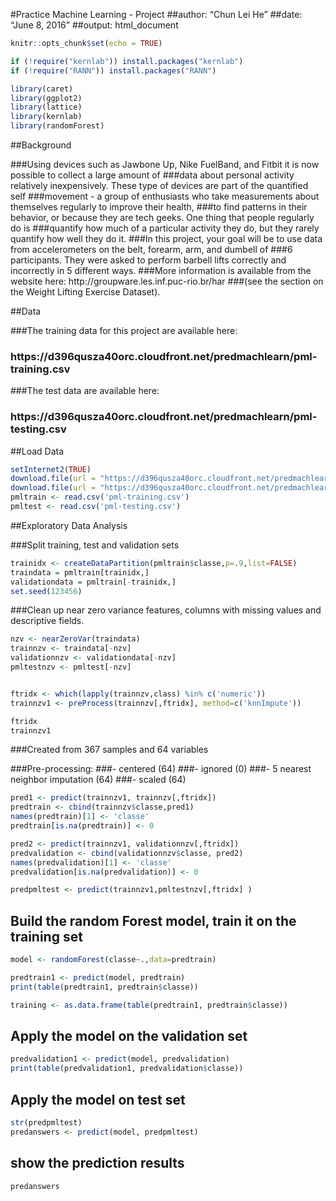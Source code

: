 #Practice Machine Learning - Project
##author: "Chun Lei He"
##date: "June 8, 2016"
##output: html_document

```r
knitr::opts_chunk$set(echo = TRUE)

if (!require("kernlab")) install.packages("kernlab")
if (!require("RANN")) install.packages("RANN")

library(caret)
library(ggplot2)
library(lattice)
library(kernlab)
library(randomForest)
```

##Background

###Using devices such as Jawbone Up, Nike FuelBand, and Fitbit it is now possible to collect a large amount of 
###data about personal activity relatively inexpensively. These type of devices are part of the quantified self 
###movement - a group of enthusiasts who take measurements about themselves regularly to improve their health, 
###to find patterns in their behavior, or because they are tech geeks. One thing that people regularly do is 
###quantify how much of a particular activity they do, but they rarely quantify how well they do it. 
###In this project, your goal will be to use data from accelerometers on the belt, forearm, arm, and dumbell of 
###6 participants. They were asked to perform barbell lifts correctly and incorrectly in 5 different ways. 
###More information is available from the website here: http://groupware.les.inf.puc-rio.br/har 
###(see the section on the Weight Lifting Exercise Dataset).

##Data

###The training data for this project are available here:

###  https://d396qusza40orc.cloudfront.net/predmachlearn/pml-training.csv

###The test data are available here:

###  https://d396qusza40orc.cloudfront.net/predmachlearn/pml-testing.csv

##Load Data 

```r
setInternet2(TRUE)
download.file(url = "https://d396qusza40orc.cloudfront.net/predmachlearn/pml-training.csv", destfile = "pml-training.csv")
download.file(url = "https://d396qusza40orc.cloudfront.net/predmachlearn/pml-testing.csv", destfile = "pml-testing.csv")
pmltrain <- read.csv('pml-training.csv')
pmltest <- read.csv('pml-testing.csv')

```

##Exploratory Data Analysis


###Split training, test and validation sets
```r
trainidx <- createDataPartition(pmltrain$classe,p=.9,list=FALSE)
traindata = pmltrain[trainidx,]
validationdata = pmltrain[-trainidx,]
set.seed(123456)

```

###Clean up near zero variance features, columns with missing values and descriptive fields.

```r
nzv <- nearZeroVar(traindata)
trainnzv <- traindata[-nzv]
validationnzv <- validationdata[-nzv]
pmltestnzv <- pmltest[-nzv]


ftridx <- which(lapply(trainnzv,class) %in% c('numeric'))
trainnzv1 <- preProcess(trainnzv[,ftridx], method=c('knnImpute'))

ftridx
trainnzv1

```

###Created from 367 samples and 64 variables

###Pre-processing:
###- centered (64)
###- ignored (0)
###- 5 nearest neighbor imputation (64)
###- scaled (64)

```r
pred1 <- predict(trainnzv1, trainnzv[,ftridx])
predtrain <- cbind(trainnzv$classe,pred1)
names(predtrain)[1] <- 'classe'
predtrain[is.na(predtrain)] <- 0

pred2 <- predict(trainnzv1, validationnzv[,ftridx])
predvalidation <- cbind(validationnzv$classe, pred2)
names(predvalidation)[1] <- 'classe'
predvalidation[is.na(predvalidation)] <- 0

predpmltest <- predict(trainnzv1,pmltestnzv[,ftridx] )

```
## Build the random Forest model, train it on the training set

```r
model <- randomForest(classe~.,data=predtrain)

predtrain1 <- predict(model, predtrain) 
print(table(predtrain1, predtrain$classe))

training <- as.data.frame(table(predtrain1, predtrain$classe))

```

## Apply the model on the validation set
```r
predvalidation1 <- predict(model, predvalidation) 
print(table(predvalidation1, predvalidation$classe))

```
## Apply the model on test set
```r
str(predpmltest)
predanswers <- predict(model, predpmltest) 

```

## show the prediction results
```r
predanswers
```

